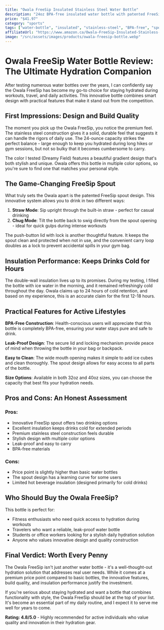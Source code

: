 ```yaml
---
title: "Owala FreeSip Insulated Stainless Steel Water Bottle"
description: "24oz BPA-free insulated water bottle with patented FreeSip spout, perfect for sports, travel, and everyday hydration."
price: "$41.97"
category: "sports"
tags: ["water-bottle", "insulated", "stainless-steel", "BPA-free", "sports", "travel", "hydration"]
affiliateUrl: "https://www.amazon.ca/Owala-FreeSip-Insulated-Stainless-BPA-Free/dp/B0C59BYVTQ"
image: "/src/assets/images/products/owala-freesip-bottle.webp"
---
```


# Owala FreeSip Water Bottle Review: The Ultimate Hydration Companion

After testing numerous water bottles over the years, I can confidently say the Owala FreeSip has become my go-to choice for staying hydrated during workouts, travel, and daily activities. This innovative bottle combines smart design with practical features that make it stand out from the competition.

## First Impressions: Design and Build Quality

The moment you pick up the Owala FreeSip, you notice the premium feel. The stainless steel construction gives it a solid, durable feel that suggests it can handle the rigors of daily use. The 24-ounce capacity strikes the perfect balance - large enough to keep you hydrated during long hikes or gym sessions, but not so bulky that it becomes cumbersome to carry.

The color I tested (Dreamy Field) features a beautiful gradient design that's both stylish and unique. Owala offers this bottle in multiple color options, so you're sure to find one that matches your personal style.

## The Game-Changing FreeSip Spout

What truly sets the Owala apart is the patented FreeSip spout design. This innovative system allows you to drink in two different ways:

1. **Straw Mode**: Sip upright through the built-in straw - perfect for casual drinking
2. **Chug Mode**: Tilt the bottle back to swig directly from the spout opening - ideal for quick gulps during intense workouts

The push-button lid with lock is another thoughtful feature. It keeps the spout clean and protected when not in use, and the convenient carry loop doubles as a lock to prevent accidental spills in your gym bag.

## Insulation Performance: Keeps Drinks Cold for Hours

The double-wall insulation lives up to its promises. During my testing, I filled the bottle with ice water in the morning, and it remained refreshingly cold throughout the day. Owala claims up to 24 hours of cold retention, and based on my experience, this is an accurate claim for the first 12-18 hours.

## Practical Features for Active Lifestyles

**BPA-Free Construction**: Health-conscious users will appreciate that this bottle is completely BPA-free, ensuring your water stays pure and safe to drink.

**Leak-Proof Design**: The secure lid and locking mechanism provide peace of mind when throwing the bottle in your bag or backpack.

**Easy to Clean**: The wide mouth opening makes it simple to add ice cubes and clean thoroughly. The spout design allows for easy access to all parts of the bottle.

**Size Options**: Available in both 32oz and 40oz sizes, you can choose the capacity that best fits your hydration needs.

## Pros and Cons: An Honest Assessment

### Pros:
- Innovative FreeSip spout offers two drinking options
- Excellent insulation keeps drinks cold for extended periods
- Premium stainless steel construction feels durable
- Stylish design with multiple color options
- Leak-proof and easy to carry
- BPA-free materials

### Cons:
- Price point is slightly higher than basic water bottles
- The spout design has a learning curve for some users
- Limited hot beverage insulation (designed primarily for cold drinks)

## Who Should Buy the Owala FreeSip?

This bottle is perfect for:
- Fitness enthusiasts who need quick access to hydration during workouts
- Travelers who want a reliable, leak-proof water bottle
- Students or office workers looking for a stylish daily hydration solution
- Anyone who values innovative design and quality construction

## Final Verdict: Worth Every Penny

The Owala FreeSip isn't just another water bottle - it's a well-thought-out hydration solution that addresses real user needs. While it comes at a premium price point compared to basic bottles, the innovative features, build quality, and insulation performance justify the investment.

If you're serious about staying hydrated and want a bottle that combines functionality with style, the Owala FreeSip should be at the top of your list. It's become an essential part of my daily routine, and I expect it to serve me well for years to come.

**Rating: 4.8/5.0** - Highly recommended for active individuals who value quality and innovation in their hydration gear.
